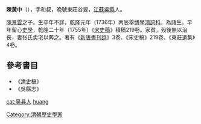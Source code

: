'''陳黃中'''（{{bd|1704年||1762年||}}），字和叔，晚號東莊谷叟，[[江蘇|江蘇]][[吳縣|吳縣]]人。

[[陳景雲|陳景雲]]之子。生卒年不詳，[[乾隆|乾隆]]元年（1736年）丙辰舉[[博學鴻詞科|博學鴻詞科]]。為諸生。早年留心[[史學|史學]]，乾隆二十年（1755年）《[[宋史稿|宋史稿]]》積稿219卷。家貧，殁後無以治丧，妻张氏卖宅以葬之。著有《[[新唐書刊誤|新唐書刊誤]]》3卷、《宋史稿》219卷、《東莊遺集》4卷。

==參考書目==
* 《[[清史稿|清史稿]]》
* 《吳縣志》

{{清朝人物小作品}}
{{normdaten}}
{{DEFAULTSORT:chen huangzhong}}
[[Category:清朝歷史學家|Category:清朝歷史學家]]
[[cat:吴县人|cat:吴县人]]
[[cat:陈姓|huang]]